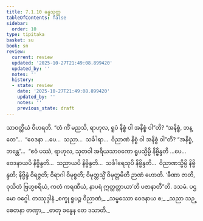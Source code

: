 ```yaml
---
title: 7.1.10 ခန္ဓသုတ္တ
tableOfContents: false
sidebar:
  order: 10
type: tipitaka
basket: su
book: sn
review:
  current: review
  updated: '2025-10-27T21:49:08.899420'
  updated_by: ''
  notes: ''
  history:
  - state: review
    date: '2025-10-27T21:49:08.899420'
    updated_by: ''
    notes: ''
    previous_state: draft
---
```



<ReviewStatus review={frontmatter.review} showDetails={true} />

<HypothesisAnnotation frontmatter={frontmatter} />

<DynamicBreadcrumb />

<Division number="197" book="sn" e="ch" v="18" p="308">

<Paragraph number="1132" book="sn">
သာဝတ္ထိယံ ဝိဟရတိ. “တံ ကိံ မညသိ, ရာဟုလ, ရူပံ နိစ္စံ ဝါ အနိစ္စံ ဝါ”တိ? “အနိစ္စံ, ဘန္တေ”…  “ဝေဒနာ …ပေ…  သညာ…  သင်္ခါရာ…  ဝိညာဏံ နိစ္စံ ဝါ အနိစ္စံ ဝါ”တိ? “အနိစ္စံ, ဘန္တေ”…  “ဧဝံ ပဿံ, ရာဟုလ, သုတဝါ အရိယသာဝကော ရူပသ္မိမ္ပိ နိဗ္ဗိန္ဒတိ …ပေ…  ဝေဒနာယပိ နိဗ္ဗိန္ဒတိ…  သညာယပိ နိဗ္ဗိန္ဒတိ…  သင်္ခါရေသုပိ နိဗ္ဗိန္ဒတိ…  ဝိညာဏသ္မိမ္ပိ နိဗ္ဗိန္ဒတိ; နိဗ္ဗိန္ဒံ ဝိရဇ္ဇတိ; ဝိရာဂါ ဝိမုစ္စတိ; ဝိမုတ္တသ္မိံ ဝိမုတ္တမိတိ ဉာဏံ ဟောတိ. ‘ခီဏာ ဇာတိ, ဝုသိတံ ဗြဟ္မစရိယံ, ကတံ ကရဏီယံ, နာပရံ ဣတ္ထတ္တာယာ’တိ ပဇာနာတီ”တိ.

</Paragraph>
</Division>

<Paragraph number="1133" type="center" book="sn">
ဒသမံ.



</Paragraph>

<Paragraph number="1134" type="center" book="sn">
ပဌမော ဝဂ္ဂေါ.



</Paragraph>

<Paragraph number="1135" type="center" book="sn">
တဿုဒ္ဒါနံ


</Paragraph>

<Paragraph number="1136" type="verses" book="sn">
_စက္ခု ရူပဉ္စ ဝိညာဏံ,_  
_သမ္ဖဿော ဝေဒနာယ စ;_  
_သညာ သဉ္စေတနာ တဏှာ,_  
_ဓာတု ခန္ဓေန တေ ဒသာတိ._
</Paragraph>